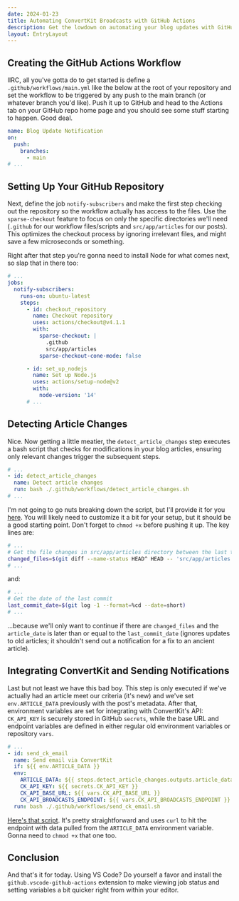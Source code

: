 ```yaml
---
date: 2024-01-23
title: Automating ConvertKit Broadcasts with GitHub Actions
description: Get the lowdown on automating your blog updates with GitHub Actions and ConvertKit. I'll show you how to catch changes in your posts, pull the important bits, and shoot emails to your followers, all while keeping your workflow slick and smart.
layout: EntryLayout
---
```



## Creating the GitHub Actions Workflow

IIRC, all you've gotta do to get started is define a `.github/workflows/main.yml` like the below at the root of your repository and set the workflow to be triggered by any push to the main branch (or whatever branch you'd like). Push it up to GitHub and head to the Actions tab on your GitHub repo home page and you should see some stuff starting to happen. Good deal.

```yaml
name: Blog Update Notification
on:
  push:
    branches:
      - main
# ...
```

## Setting Up Your GitHub Repository

Next, define the job `notify-subscribers` and make the first step checking out the repository so the workflow actually has access to the files. Use the `sparse-checkout` feature to focus on only the specific directories we'll need (`.github` for our workflow files/scripts and `src/app/articles` for our posts). This optimizes the checkout process by ignoring irrelevant files, and might save a few microseconds or something.

Right after that step you're gonna need to install Node for what comes next, so slap that in there too:

```yaml
# ...
jobs:
  notify-subscribers:
    runs-on: ubuntu-latest
    steps:
      - id: checkout_repository
        name: Checkout repository
        uses: actions/checkout@v4.1.1
        with:
          sparse-checkout: |
            .github
            src/app/articles
          sparse-checkout-cone-mode: false

      - id: set_up_nodejs
        name: Set up Node.js
        uses: actions/setup-node@v2
        with:
          node-version: '14'
      # ...
```

## Detecting Article Changes

Nice. Now getting a little meatier, the `detect_article_changes` step executes a bash script that checks for modifications in your blog articles, ensuring only relevant changes trigger the subsequent steps.

```yaml
# ...
- id: detect_article_changes
  name: Detect article changes
  run: bash ./.github/workflows/detect_article_changes.sh
# ...
```

I'm not going to go nuts breaking down the script, but I'll provide it for you [here](/code/detect_article_changes.sh). You will likely need to customize it a bit for your setup, but it should be a good starting point. Don't forget to `chmod +x` before pushing it up. The key lines are:

```bash
# ...
# Get the file changes in src/app/articles directory between the last two commits
changed_files=$(git diff --name-status HEAD^ HEAD -- 'src/app/articles' | grep -E '\.md$|\.mdx$' || true)
# ...
```

and:

```bash
# ...
# Get the date of the last commit
last_commit_date=$(git log -1 --format=%cd --date=short)
# ...
```

...because we'll only want to continue if there are `changed_files` and the `article_date` is later than or equal to the `last_commit_date` (ignores updates to old articles; it shouldn't send out a notification for a fix to an ancient article).

## Integrating ConvertKit and Sending Notifications

Last but not least we have this bad boy. This step is only executed if we've actually had an article meet our criteria (it's new) and we've set `env.ARTICLE_DATA` previously with the post's metadata. After that, environment variables are set for integrating with ConvertKit's API: `CK_API_KEY` is securely stored in GitHub `secrets`, while the base URL and endpoint variables are defined in either regular old environment variables or repository `vars`.

```yaml
# ...
- id: send_ck_email
  name: Send email via ConvertKit
  if: ${{ env.ARTICLE_DATA }}
  env:
    ARTICLE_DATA: ${{ steps.detect_article_changes.outputs.article_data }}
    CK_API_KEY: ${{ secrets.CK_API_KEY }}
    CK_API_BASE_URL: ${{ vars.CK_API_BASE_URL }}
    CK_API_BROADCASTS_ENDPOINT: ${{ vars.CK_API_BROADCASTS_ENDPOINT }}
  run: bash ./.github/workflows/send_ck_email.sh
```

[Here's that script](/code/send_ck_email.sh). It's pretty straightforward and uses `curl` to hit the endpoint with data pulled from the `ARTICLE_DATA` environment variable. Gonna need to `chmod +x` that one too.

## Conclusion

And that's it for today. Using VS Code? Do yourself a favor and install the `github.vscode-github-actions` extension to make viewing job status and setting variables a bit quicker right from within your editor.

<Newsletter className="not-prose" />
